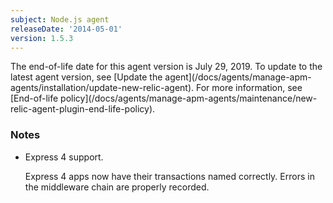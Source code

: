 ```yaml
---
subject: Node.js agent
releaseDate: '2014-05-01'
version: 1.5.3
---
```


<Callout variant="important">
  The end-of-life date for this agent version is July 29, 2019. To update to the latest agent version, see [Update the agent](/docs/agents/manage-apm-agents/installation/update-new-relic-agent). For more information, see [End-of-life policy](/docs/agents/manage-apm-agents/maintenance/new-relic-agent-plugin-end-life-policy).
</Callout>

### Notes

* Express 4 support.

  Express 4 apps now have their transactions named correctly. Errors in the middleware chain are properly recorded.
